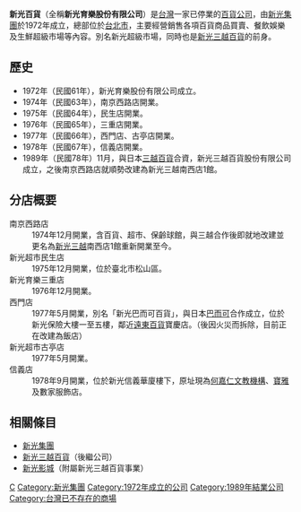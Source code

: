 {{他用
|subject=1974年成立時經營超市、百貨及保齡球館的公司
|other=1989年與日本三越合資後的公司
|新光三越百貨
}}

{{Infobox Company 
| company_name = 新光育樂股份有限公司 
| company_name_en = 
| company_logo =
| company_type = [[股份有限公司|股份有限公司]]
| company_slogan =
| traded_as =  非上市
| local_code_name = TW
| local_code = 04205933
| foundation = {{Start date and age|df=yes|1972}} 
| defunct = {{End date|1989}} 
| location = {{ROC-TW}}臺北市中山區<br>南京東路2段123號8樓
| key_people = 吳桂蘭（[[董事長|董事長]]）<br>吳東昇（[[總經理|總經理]]）
| industry = 
| products = 
| assets   =
| capital = [[新臺幣|新台幣]]1.96億元
| revenue = 
| operating_income = 
| profit = 
| market_value =
| num_employees = 
| P/E ratio =
| earnings per share =
| Net asset value =
| accounting_period = 每年12月 （月制會計年度）
| parent = [[新光集團|新光集團]]
| divisions =
| major_shareholder  = 
| subsid = 
| homepage =
| footnotes = 
}}

'''新光百貨'''（全稱'''新光育樂股份有限公司 '''）是[[台灣|台灣]]一家已停業的[[百貨公司|百貨公司]]，由[[新光集團|新光集團]]於1972年成立，總部位於[[台北市|台北市]]，主要經營銷售各項百貨商品買賣、餐飲娛樂及生鮮超級市場等內容。別名新光超級市場，同時也是[[新光三越百貨|新光三越百貨]]的前身。

== 歷史 ==
*1972年（民國61年），新光育樂股份有限公司成立。
*1974年（民國63年），南京西路店開業。
*1975年（民國64年），民生店開業。
*1976年（民國65年），三重店開業。
*1977年（民國66年），西門店、古亭店開業。
*1978年（民國67年），信義店開業。
*1989年（民國78年）11月，與日本[[三越百貨|三越百貨]]合資，新光三越百貨股份有限公司成立，之後南京西路店就順勢改建為新光三越南西店1館。

== 分店概要 ==
;南京西路店
:1974年12月開業，含百貨、超市、保齡球館，與三越合作後即就地改建並更名為[[新光三越|新光三越]]南西店1館重新開業至今。
;新光超市民生店
:1975年12月開業，位於臺北市松山區。
;新光育樂三重店
:1976年12月開業。
;西門店
:1977年5月開業，別名「新光巴而可百貨」，與日本[[巴而可|巴而可]]合作成立，位於新光保險大樓一至五樓，鄰近[[遠東百貨|遠東百貨]]寶慶店。（後因火災而拆除，目前正在改建為飯店）
;新光超市古亭店
:1977年5月開業。
;信義店
:1978年9月開業，位於新光信義華廈樓下，原址現為[[何嘉仁文教機構|何嘉仁文教機構]]、[[寶雅|寶雅]]及數家服飾店。

== 相關條目 ==
*[[新光集團|新光集團]]
*[[新光三越百貨|新光三越百貨]]（後繼公司）
*[[新光影城|新光影城]]（附屬新光三越百貨事業）

{{Taiwan Shopping Market}}

[[Category:台灣百貨公司|C]]
[[Category:新光集團|Category:新光集團]]
[[Category:1972年成立的公司|Category:1972年成立的公司]]
[[Category:1989年結業公司|Category:1989年結業公司]]
[[Category:台灣已不存在的商場|Category:台灣已不存在的商場]]